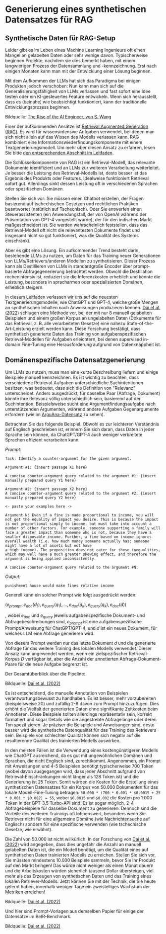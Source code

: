 # Generierung eines synthetischen Datensatzes für RAG




## Synthetische Daten für RAG-Setup
Leider gibt es im Leben eines Machine Learning Ingenieurs oft einen Mangel an gelabelten Daten oder sehr wenige davon. Typischerweise beginnen Projekte, nachdem sie dies bemerkt haben, mit einem langwierigen Prozess der Datensammlung und -kennzeichnung. Erst nach einigen Monaten kann man mit der Entwicklung einer Lösung beginnen.

Mit dem Aufkommen der LLMs hat sich das Paradigma bei einigen Produkten jedoch verschoben: Nun kann man sich auf die Generalisierungsfähigkeit von LLMs verlassen und fast sofort eine Idee testen oder ein KI-gesteuertes Feature entwickeln. Wenn sich herausstellt, dass es (beinahe) wie beabsichtigt funktioniert, kann der traditionelle Entwicklungsprozess beginnen.

<Screenshot src={IMG1} alt="Paradigmenwechsel bei KI-gesteuerten Produkten." />

Bildquelle: [The Rise of the AI Engineer, von S. Wang](https://www.latent.space/p/ai-engineer)

Einer der aufkommenden Ansätze ist [Retrieval Augmented Generation (RAG)](https://www.promptingguide.ai/techniques/rag). Es wird für wissensintensive Aufgaben verwendet, bei denen man sich nicht allein auf das Wissen des Modells verlassen kann. RAG kombiniert eine Informationswiederfindungskomponente mit einem Textgenerierungsmodell. Um mehr über diesen Ansatz zu erfahren, lesen Sie bitte [den entsprechenden Abschnitt im Leitfaden](https://www.promptingguide.ai/techniques/rag).

Die Schlüsselkomponente von RAG ist ein Retrieval-Modell, das relevante Dokumente identifiziert und an LLMs zur weiteren Verarbeitung weiterleitet. Je besser die Leistung des Retrieval-Modells ist, desto besser ist das Ergebnis des Produkts oder Features. Idealweise funktioniert Retrieval sofort gut. Allerdings sinkt dessen Leistung oft in verschiedenen Sprachen oder spezifischen Domänen.

Stellen Sie sich vor: Sie müssen einen Chatbot erstellen, der Fragen basierend auf tschechischen Gesetzen und rechtlichen Praktiken beantwortet (natürlich auf Tschechisch). Oder Sie entwerfen einen Steuerassistenten (ein Anwendungsfall, der von OpenAI während der Präsentation von GPT-4 vorgestellt wurde), der für den indischen Markt maßgeschneidert ist. Sie werden wahrscheinlich feststellen, dass das Retrieval-Modell oft nicht die relevantesten Dokumente findet und insgesamt nicht so gut funktioniert, was die Qualität des Systems einschränkt.

Aber es gibt eine Lösung. Ein aufkommender Trend besteht darin, bestehende LLMs zu nutzen, um Daten für das Training neuer Generationen von LLMs/Retrievers/anderen Modellen zu synthetisieren. Dieser Prozess kann als Destillieren von LLMs in standardgroße Encoder über prompt-basierte Abfragegenerierung betrachtet werden. Obwohl die Destillation rechenintensiv ist, reduziert sie die Inferenzkosten erheblich und könnte die Leistung, besonders in spracharmen oder spezialisierten Domänen, erheblich steigern.

In diesem Leitfaden verlassen wir uns auf die neuesten Textgenerierungsmodelle, wie ChatGPT und GPT-4, welche große Mengen an synthetischen Inhalten nach Anweisungen produzieren können. [Dai et al. (2022)](https://arxiv.org/abs/2209.11755) schlugen eine Methode vor, bei der mit nur 8 manuell gelabelten Beispielen und einem großen Korpus an ungelabelten Daten (Dokumente für das Retrieval, z. B. alle verarbeiteten Gesetze) eine nahezu State-of-the-Art-Leistung erzielt werden kann. Diese Forschung bestätigt, dass synthetisch generierte Daten das Training von aufgabenspezifischen Retrieval-Modellen für Aufgaben erleichtern, bei denen supervised in-domain Fine-Tuning eine Herausforderung aufgrund von Datenknappheit ist.

## Domänenspezifische Datensatzgenerierung
Um LLMs zu nutzen, muss man eine kurze Beschreibung liefern und einige Beispiele manuell kennzeichnen. Es ist wichtig zu beachten, dass verschiedene Retrieval-Aufgaben unterschiedliche Suchintentionen besitzen, was bedeutet, dass sich die Definition von "Relevanz" unterscheidet. Anders ausgedrückt, für dasselbe Paar (Abfrage, Dokument) könnte ihre Relevanz völlig unterschiedlich sein, basierend auf der Suchintention. Beispielsweise sucht eine Argumentfindungsaufgabe nach unterstützenden Argumenten, während andere Aufgaben Gegenargumente erfordern (wie im [ArguAna-Datensatz](https://aclanthology.org/P18-1023/) zu sehen).

Betrachten Sie das folgende Beispiel. Obwohl es zur leichteren Verständnis auf Englisch geschrieben ist, erinnern Sie sich daran, dass Daten in jeder Sprache sein können, da ChatGPT/GPT-4 auch weniger verbreitete Sprachen effizient verarbeiten kann.

*Prompt:*
```
Task: Identify a counter-argument for the given argument.

Argument #1: {insert passage X1 here}

A concise counter-argument query related to the argument #1: {insert manually prepared query Y1 here}

Argument #2: {insert passage X2 here}
A concise counter-argument query related to the argument #2: {insert manually prepared query Y2 here}

<- paste your examples here ->

Argument N: Even if a fine is made proportional to income, you will not get the equality of impact you desire. This is because the impact is not proportional simply to income, but must take into account a number of other factors. For example, someone supporting a family will face a greater impact than someone who is not, because they have a smaller disposable income. Further, a fine based on income ignores overall wealth (i.e. how much money someone actually has: someone might have a lot of assets but not have
a high income). The proposition does not cater for these inequalities, which may well have a much greater skewing effect, and therefore the argument is being applied inconsistently.

A concise counter-argument query related to the argument #N:
```

*Output:*
```
punishment house would make fines relative income
```

Generell kann ein solcher Prompt wie folgt ausgedrückt werden:

$(e_{prompt}, e_{doc}(d_{1}), e_{query}(q_1), . . . , e_{doc}(d_k), e_{query}(q_k), e_{doc}(d))$

, wobei $e_{doc}$ und $e_{query}$ jeweils aufgabenspezifische Dokument- und Abfragebeschreibungen sind, $e_{prompt}$ ist eine aufgabenspezifische Prompt/Anweisung für ChatGPT/GPT-4, und $d$ ist ein neues Dokument, für welches LLM eine Abfrage generieren wird.

Von diesem Prompt werden nur das letzte Dokument $d$ und die generierte Abfrage für das weitere Training des lokalen Modells verwendet. Dieser Ansatz kann angewendet werden, wenn ein zielspezifischer Retrieval-Korpus $D$ verfügbar ist, aber die Anzahl der annotierten Abfrage-Dokument-Paare für die neue Aufgabe begrenzt ist.

Der Gesamtüberblick über die Pipeline: 

<Screenshot src={IMG2} alt="PROMPTGATOR Datensatzgenerierung & Training-Überblick." />

Bildquelle: [Dai et al. (2022)](https://arxiv.org/abs/2209.11755)

Es ist entscheidend, die manuelle Annotation von Beispielen verantwortungsbewusst zu handhaben. Es ist besser, mehr vorzubereiten (beispielsweise 20) und zufällig 2-8 davon zum Prompt hinzuzufügen. Dies erhöht die Vielfalt der generierten Daten ohne signifikante Zeitkosten beim Annotieren. Diese Beispiele sollten allerdings repräsentativ sein, korrekt formatiert und sogar Details wie die angestrebte Abfragelänge oder deren Ton spezifizieren. Je präziser die Beispiele und Anweisungen sind, desto besser wird die synthetische Datenqualität für das Training des Retrievers sein. Beispiele von schlechter Qualität können sich negativ auf die resultierende Qualität des trainierten Modells auswirken.

In den meisten Fällen ist die Verwendung eines kostengünstigeren Modells wie ChatGPT ausreichend, da es gut mit ungewöhnlichen Domänen und Sprachen, die nicht Englisch sind, zurechtkommt. Angenommen, ein Prompt mit Anweisungen und 4-5 Beispielen benötigt typischerweise 700 Token (wobei davon ausgegangen wird, dass jeder Abschnitt aufgrund von Retrieval-Einschränkungen nicht länger als 128 Token ist) und die Generierung ist 25 Token. Somit würden die Kosten für die Erstellung eines synthetischen Datensatzes für ein Korpus von 50.000 Dokumenten für das lokale Modell-Fine-Tuning betragen: `50.000 * (700 * 0.001 * $0.0015 + 25 * 0.001 * $0.002) = 55`, wobei `$0.0015` und `$0.002` die Kosten pro 1.000 Token in der GPT-3.5 Turbo-API sind. Es ist sogar möglich, 2-4 Abfragebeispiele für dasselbe Dokument zu generieren. Dennoch sind die Vorteile des weiteren Trainings oft lohnenswert, besonders wenn Sie Retriever nicht für eine allgemeine Domäne (wie Nachrichtensuche auf Englisch) sondern für eine spezifische verwenden (wie tschechische Gesetze, wie erwähnt).

Die Zahl von 50.000 ist nicht willkürlich. In der Forschung von [Dai et al. (2022)](https://arxiv.org/abs/2209.11755) wird angegeben, dass dies ungefähr die Anzahl an manuell gelabelten Daten ist, die ein Modell benötigt, um die Qualität eines auf synthetischen Daten trainierten Modells zu erreichen. Stellen Sie sich vor, Sie müssten mindestens 10.000 Beispiele sammeln, bevor Sie Ihr Produkt auf den Markt bringen! Das würde nicht weniger als einen Monat dauern und die Arbeitskosten würden sicherlich tausend Dollar übersteigen, viel mehr als das Erzeugen von synthetischen Daten und das Training eines lokalen Retriever-Modells. Jetzt können Sie mit der Technik, die Sie heute gelernt haben, innerhalb weniger Tage ein zweistelliges Wachstum der Metriken erreichen!

<Screenshot src={IMG3} alt="Synthetischer Datensatz VS Manuell Gelabelter Datensatz" />

Bildquelle: [Dai et al. (2022)](https://arxiv.org/abs/2209.11755)

Und hier sind Prompt-Vorlagen aus demselben Papier für einige der Datensätze im BeIR-Benchmark.

<Screenshot src={IMG4} alt="Prompt-Vorlagen aus dem PROMPTGATOR-Artikel." />

Bildquelle: [Dai et al. (2022)](https://arxiv.org/abs/2209.11755)
